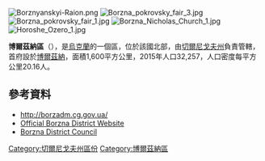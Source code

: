 [[Image:Borznyanskyi-Raion.png|right]]
[[Image:Borzna_pokrovsky_fair_3.jpg|right]]
[[Image:Borzna_pokrovsky_fair_1.jpg|right]]
[[Image:Borzna_Nicholas_Church_1.jpg|right]]
[[Image:Horoshe_Ozero_1.jpg|right]]

'''博爾茲納區'''（{{lang-uk|Борзнянський район}}），是[[烏克蘭|烏克蘭]]的一個區，位於該國北部，由[[切爾尼戈夫州|切爾尼戈夫州]]負責管轄，首府設於[[博爾茲納|博爾茲納]]，面積1,600平方公里，2015年人口32,257，人口密度每平方公里20.16人。

==參考資料==
* http://borzadm.cg.gov.ua/{{Wayback|url=http://borzadm.cg.gov.ua/ |date=20140223172758 }}
* [https://web.archive.org/web/20110723045108/http://borzna-rayon.gov.ua/index.php?lg=en Official Borzna District Website]
* [https://web.archive.org/web/20110813122553/http://chernihiv-oblrada.gov.ua/usr_files/ter_admin_usrriy/borzn_rayon/borzna_rayrada.htm Borzna District Council] {{uk icon}}

[[Category:切爾尼戈夫州區份|Category:切爾尼戈夫州區份]]
[[Category:博爾茲納區|Category:博爾茲納區]]


{{Chernihiv-geo-stub}}